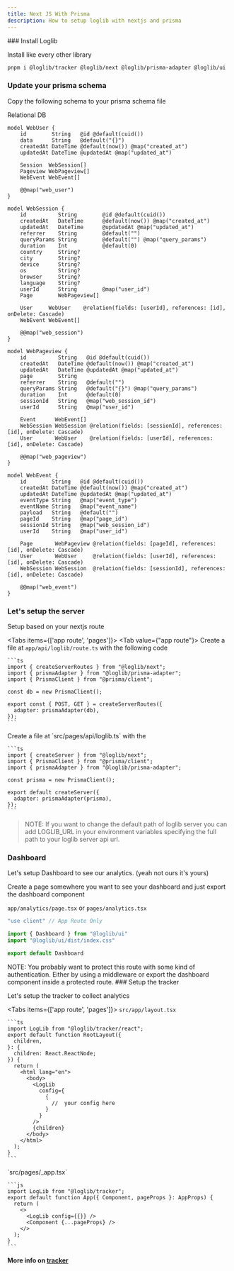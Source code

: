```yaml
---
title: Next JS With Prisma
description: How to setup loglib with nextjs and prisma
---
```


<Steps>
### Install Loglib

Install like every other library

```bash
pnpm i @loglib/tracker @loglib/next @loglib/prisma-adapter @loglib/ui
```

### Update your prisma schema

Copy the following schema to your prisma schema file

Relational DB

```prisma
model WebUser {
    id        String   @id @default(cuid())
    data      String   @default("{}")
    createdAt DateTime @default(now()) @map("created_at")
    updatedAt DateTime @updatedAt @map("updated_at")

    Session  WebSession[]
    Pageview WebPageview[]
    WebEvent WebEvent[]

    @@map("web_user")
}

model WebSession {
    id          String        @id @default(cuid())
    createdAt   DateTime      @default(now()) @map("created_at")
    updatedAt   DateTime      @updatedAt @map("updated_at")
    referrer    String        @default("")
    queryParams String        @default("") @map("query_params")
    duration    Int           @default(0)
    country     String?
    city        String?
    device      String?
    os          String?
    browser     String?
    language    String?
    userId      String        @map("user_id")
    Page        WebPageview[]

    User     WebUser    @relation(fields: [userId], references: [id], onDelete: Cascade)
    WebEvent WebEvent[]

    @@map("web_session")
}

model WebPageview {
    id          String   @id @default(cuid())
    createdAt   DateTime @default(now()) @map("created_at")
    updatedAt   DateTime @updatedAt @map("updated_at")
    page        String
    referrer    String   @default("")
    queryParams String   @default("{}") @map("query_params")
    duration    Int      @default(0)
    sessionId   String   @map("web_session_id")
    userId      String   @map("user_id")

    Event      WebEvent[]
    WebSession WebSession @relation(fields: [sessionId], references: [id], onDelete: Cascade)
    User       WebUser    @relation(fields: [userId], references: [id], onDelete: Cascade)

    @@map("web_pageview")
}

model WebEvent {
    id        String   @id @default(cuid())
    createdAt DateTime @default(now()) @map("created_at")
    updatedAt DateTime @updatedAt @map("updated_at")
    eventType String   @map("event_type")
    eventName String   @map("event_name")
    payload   String   @default("")
    pageId    String   @map("page_id")
    sessionId String   @map("web_session_id")
    userId    String   @map("user_id")

    Page       WebPageview @relation(fields: [pageId], references: [id], onDelete: Cascade)
    User       WebUser     @relation(fields: [userId], references: [id], onDelete: Cascade)
    WebSession WebSession  @relation(fields: [sessionId], references: [id], onDelete: Cascade)

    @@map("web_event")
}
```

### Let's setup the server

Setup based on your nextjs route

<Tabs items={['app route', 'pages']}>
  <Tab value={"app route"}>
    Create a file at `app/api/loglib/route.ts` with the following code

    ```ts
    import { createServerRoutes } from "@loglib/next";
    import { prismaAdapter } from "@loglib/prisma-adapter";
    import { PrismaClient } from "@prisma/client";

    const db = new PrismaClient();

    export const { POST, GET } = createServerRoutes({
      adapter: prismaAdapter(db),
    });
    ```

  </Tab>
  <Tab value={"pages"}>
    Create a file at `src/pages/api/loglib.ts` with the

    ```ts
    import { createServer } from "@loglib/next";
    import { PrismaClient } from "@prisma/client";
    import { prismaAdapter } from "@loglib/prisma-adapter";

    const prisma = new PrismaClient();

    export default createServer({
      adapter: prismaAdapter(prisma),
    });
    ```

  </Tab>
</Tabs>

> NOTE: If you want to change the default path of loglib server you can add LOGLIB_URL in your environment variables specifying the full path to your loglib server api url.

### Dashboard

Let's setup Dashboard to see our analytics. (yeah not ours it's yours)

Create a page somewhere you want to see your dashboard and just export the dashboard component

`app/analytics/page.tsx` or `pages/analytics.tsx`

```ts
"use client" // App Route Only

import { Dashboard } from "@loglib/ui"
import "@loglib/ui/dist/index.css"

export default Dashboard
```

<Callout>
  NOTE: You probably want to protect this route with some kind of
  authentication. Either by using a middleware or export the dashboard component
  inside a protected route.
</Callout>
### Setup the tracker

Let's setup the tracker to collect analytics

<Tabs items={['app route', 'pages']}>
  <Tab value="app route">
    `src/app/layout.tsx`

    ```ts
    import LogLib from "@loglib/tracker/react";
    export default function RootLayout({
      children,
    }: {
      children: React.ReactNode;
    }) {
      return (
        <html lang="en">
          <body>
            <LogLib
              config={
                {
                  //  your config here
                }
              }
            />
            {children}
          </body>
        </html>
      );
    }
    ```

  </Tab>
  <Tab value="pages">
    `src/pages/_app.tsx`

    ```js
    import LogLib from "@loglib/tracker";
    export default function App({ Component, pageProps }: AppProps) {
      return (
        <>
          <LogLib config={{}} />
          <Component {...pageProps} />
        </>
      );
    }
    ```

  </Tab>
</Tabs>

</Steps>

**More info on [tracker](/docs/advanced/tracker)**
